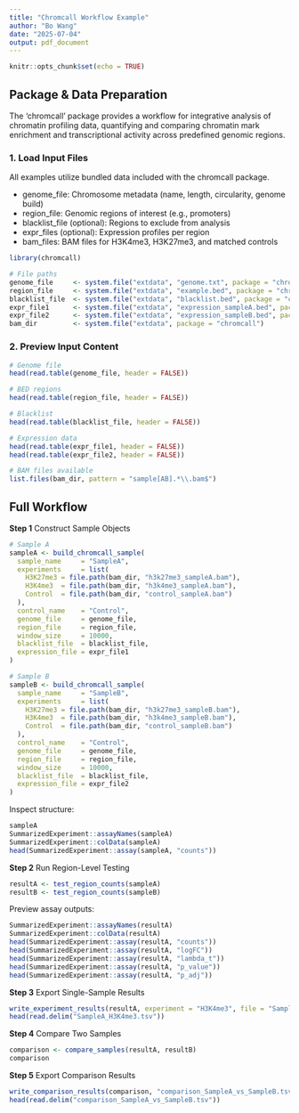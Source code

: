 ```yaml
---
title: "Chromcall Workflow Example"
author: "Bo Wang"
date: "2025-07-04"
output: pdf_document
---
```


```r
knitr::opts_chunk$set(echo = TRUE)
```

## Package & Data Preparation

The 'chromcall' package provides a workflow for integrative analysis of chromatin profiling data, quantifying and comparing chromatin mark enrichment and transcriptional activity across predefined genomic regions.

### 1. Load Input Files

All examples utilize bundled data included with the chromcall package.

- genome_file: Chromosome metadata (name, length, circularity, genome build)
- region_file: Genomic regions of interest (e.g., promoters)
- blacklist_file (optional): Regions to exclude from analysis
- expr_files (optional): Expression profiles per region
- bam_files: BAM files for H3K4me3, H3K27me3, and matched controls

```r
library(chromcall)

# File paths
genome_file     <- system.file("extdata", "genome.txt", package = "chromcall")
region_file     <- system.file("extdata", "example.bed", package = "chromcall")
blacklist_file  <- system.file("extdata", "blacklist.bed", package = "chromcall")
expr_file1      <- system.file("extdata", "expression_sampleA.bed", package = "chromcall")
expr_file2      <- system.file("extdata", "expression_sampleB.bed", package = "chromcall")
bam_dir         <- system.file("extdata", package = "chromcall")
```

### 2. Preview Input Content

```r
# Genome file
head(read.table(genome_file, header = FALSE))

# BED regions
head(read.table(region_file, header = FALSE))

# Blacklist
head(read.table(blacklist_file, header = FALSE))

# Expression data
head(read.table(expr_file1, header = FALSE))
head(read.table(expr_file2, header = FALSE))

# BAM files available
list.files(bam_dir, pattern = "sample[AB].*\\.bam$")

```

\newpage
## Full Workflow

**Step 1** Construct Sample Objects

```r
# Sample A
sampleA <- build_chromcall_sample(
  sample_name     = "SampleA",
  experiments     = list(
    H3K27me3 = file.path(bam_dir, "h3k27me3_sampleA.bam"),
    H3K4me3  = file.path(bam_dir, "h3k4me3_sampleA.bam"),
    Control  = file.path(bam_dir, "control_sampleA.bam")
  ),
  control_name    = "Control",
  genome_file     = genome_file,
  region_file     = region_file,
  window_size     = 10000,
  blacklist_file  = blacklist_file,
  expression_file = expr_file1
)

# Sample B
sampleB <- build_chromcall_sample(
  sample_name     = "SampleB",
  experiments     = list(
    H3K27me3 = file.path(bam_dir, "h3k27me3_sampleB.bam"),
    H3K4me3  = file.path(bam_dir, "h3k4me3_sampleB.bam"),
    Control  = file.path(bam_dir, "control_sampleB.bam")
  ),
  control_name    = "Control",
  genome_file     = genome_file,
  region_file     = region_file,
  window_size     = 10000,
  blacklist_file  = blacklist_file,
  expression_file = expr_file2
)
```

Inspect structure:

```r
sampleA
SummarizedExperiment::assayNames(sampleA)
SummarizedExperiment::colData(sampleA)
head(SummarizedExperiment::assay(sampleA, "counts"))
```

**Step 2** Run Region-Level Testing

```r
resultA <- test_region_counts(sampleA)
resultB <- test_region_counts(sampleB)
```

Preview assay outputs:

```r
SummarizedExperiment::assayNames(resultA)
SummarizedExperiment::colData(resultA)
head(SummarizedExperiment::assay(resultA, "counts"))
head(SummarizedExperiment::assay(resultA, "logFC"))
head(SummarizedExperiment::assay(resultA, "lambda_t"))
head(SummarizedExperiment::assay(resultA, "p_value"))
head(SummarizedExperiment::assay(resultA, "p_adj"))
```

**Step 3** Export Single-Sample Results

```r
write_experiment_results(resultA, experiment = "H3K4me3", file = "SampleA_H3K4me3.tsv")
head(read.delim("SampleA_H3K4me3.tsv"))
```

\newpage
**Step 4** Compare Two Samples

```r
comparison <- compare_samples(resultA, resultB)
comparison
```

\newpage
**Step 5** Export Comparison Results

```r
write_comparison_results(comparison, "comparison_SampleA_vs_SampleB.tsv")
head(read.delim("comparison_SampleA_vs_SampleB.tsv"))
```



